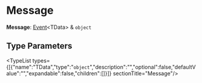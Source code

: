 
# Message

 **Message**: [Event](../types.EventBusTypes.Event/page.mdx)&#60;TData&#62; & `object`

## Type Parameters

<TypeList types={[{"name":"TData","type":"`object`","description":"","optional":false,"defaultValue":"","expandable":false,"children":[]}]}  sectionTitle="Message"/>
